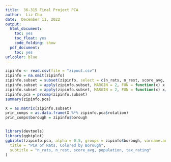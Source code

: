 ```yaml
---
title:  36-315 Final Project PCA  
author:  Liz Chu
date:  December 11, 2022
output:
  html_document:
    toc: yes
    toc_float: yes
    code_folding: show
  pdf_document:
    toc: yes
urlcolor: blue
---
```



```r
zipinfo <- read.csv(file = "zipout.csv")
zipinfo = na.omit(zipinfo)
zipinfo.subset = subset(zipinfo, select = c(n_rats, n_rest, score_avg, population, tax_rating))
zipinfo.subset = apply(zipinfo.subset, MARGIN = 2, FUN = function(x) x - mean(x))
zipinfo.subset = apply(zipinfo.subset, MARGIN = 2, FUN = function(x) x/sd(x))
zipinfo.pca = prcomp(zipinfo.subset)
summary(zipinfo.pca)

X = as.matrix(zipinfo.subset)
prin_comps = as.data.frame(X %*% zipinfo.pca$rotation)
prin_comps$borough = zipinfo$borough


library(devtools)
library(ggbiplot)
ggbiplot(zipinfo.pca, alpha = 0.5, groups = zipinfo$borough, varname.adjust=-0.5) + labs(
  title = "PCA of Rats, Colored by Borough", 
  subtitle = "n_rats, n_rest, score_avg, population, tax_rating"
)

```
